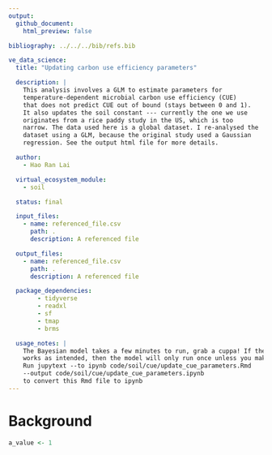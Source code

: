 ```yaml
---
output:
  github_document:
    html_preview: false

bibliography: ../../../bib/refs.bib

ve_data_science:
  title: "Updating carbon use efficiency parameters"

  description: |
    This analysis involves a GLM to estimate parameters for
    temperature-dependent microbial carbon use efficiency (CUE)
    that does not predict CUE out of bound (stays between 0 and 1).
    It also updates the soil constant --- currently the one we use
    originates from a rice paddy study in the US, which is too
    narrow. The data used here is a global dataset. I re-analysed the
    dataset using a GLM, because the original study used a Gaussian
    regression. See the output html file for more details.

  author:
    - Hao Ran Lai

  virtual_ecosystem_module:
    - soil

  status: final

  input_files:
    - name: referenced_file.csv
      path: .
      description: A referenced file

  output_files:
    - name: referenced_file.csv
      path: .
      description: A referenced file

  package_dependencies:
        - tidyverse
        - readxl
        - sf
        - tmap
        - brms

  usage_notes: |
    The Bayesian model takes a few minutes to run, grab a cuppa! If the setup
    works as intended, then the model will only run once unless you make changes.
    Run jupytext --to ipynb code/soil/cue/update_cue_parameters.Rmd
    --output code/soil/cue/update_cue_parameters.ipynb
    to convert this Rmd file to ipynb
---
```


# Background

```r
a_value <- 1
```
